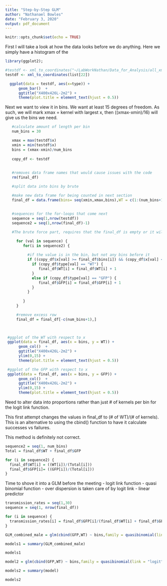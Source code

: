 ```yaml
---
title: "Step-by-Step GLM"
author: "Nathanael Bowles"
date: "February 3, 2020"
output: pdf_document
---
```


```r
knitr::opts_chunk$set(echo = TRUE)
```

First I will take a look at how the data looks before we do anything. Here we simply have a histogram of the 

```r
library(ggplot2);

#testdf <- xml_to_coordinates("~/LabWorkNathan/Data_for_Analysis/all_xml_files/X400x426L-2m2.xml")
testdf <- xml_to_coordinates(list[22])

  ggplot(data = testdf, aes(x=type)) +
      geom_bar()  +
      ggtitle("X400x426L-2m2") +
      theme(plot.title = element_text(hjust = 0.5))
```

Next we want to view it in bins. We want at least 15 degrees of freedom. As such, we will mark xmax = kernel with largest x, then ((xmax-xmin)/16) will give us the bins we need.

```r
   #calculate amount of length per bin
   num_bins = 30

   xmax = max(testdf$x)
   xmin = min(testdf$x)
   bins = (xmax-xmin)/num_bins
   
   copy_df <- testdf
   
   
   #removes data frame names that would cause issues with the code
   rm(final_df)
```

```r
   #split data into bins by brute 

   #make new data frame for being counted in next section
   final_df = data.frame(bins= seq(xmin,xmax,bins),WT = c(1:(num_bins+1))*0,GFP = c(1:(num_bins+1))*0)
  
  
   #sequences for the for-loops that come next
   sequence = seq(1,nrow(testdf)) 
   sequence2 = seq(1,nrow(final_df)-1)
```


```r

   #The brute force part, requires that the final_df is empty or it will double count

     for (val in sequence) {                                             #for each value
        for(i in sequence2) {                                              #for each bin
          
          #if the value is in the bin, but not any bins before it
          if ((copy_df$x[val] >= final_df$bins[i]) && (copy_df$x[val] < final_df$bins[i+1]) ) { 
            if (copy_df$type[val] == "WT") {                            #has to check if the kernel is WT or GFP then increments bin
               final_df$WT[i] = final_df$WT[i] + 1                      
            }               
            else if (copy_df$type[val] == "GFP") {
               final_df$GFP[i] = final_df$GFP[i] + 1
            }
          }
    
        }
     }

     #remove excess row
     final_df = final_df[-c(num_bins+1),]

  
```




```r
 #ggplot of the WT with respect to x
 ggplot(data = final_df, aes(x = bins, y = WT)) +
      geom_col()  +
      ggtitle("X400x426L-2m2") +
      ylim(0,15) +
      theme(plot.title = element_text(hjust = 0.5))

```




```r

 #ggplot of the GFP with respect to x
 ggplot(data = final_df, aes(x = bins, y = GFP)) +
      geom_col()  +
      ggtitle("X400x426L-2m2") +
      ylim(0,15) +
      theme(plot.title = element_text(hjust = 0.5))
```

Need to alter data into proportions rather than just # of kernels per bin for the logit link function.


This first attempt changes the values in final_df to (# of WT)/(# of kernels). This is an alternative to using the cbind() function to have it calculate successes vs failures. 

This method is definitely not correct. 

```r

sequence2 = seq(1, num_bins)
Total = final_df$WT + final_df$GFP

for (i in sequence2) {
  final_df$WT[i] = ((WT[i])/(Total[i]))
  final_df$GFP[i]= ((GFP[i])/(Total[i]))
}

```



Time to shove it into a GLM before the meeting
- logit link function
- quasi binomial function
- over dispersion is taken care of by logit link
- linear predictor

```r
transmission_rates = seq(1,30)
sequence = seq(1, nrow(final_df))

for (i in sequence) {
  transmission_rates[i] = final_df$GFP[i]/(final_df$WT[i] + final_df$GFP[i])
}

```

```r

GLM_combined_male = glm(cbind(GFP,WT) ~ bins,family = quasibinomial(link = "logit"), data = single_bin)

models1 = summary(GLM_combined_male)

models1

```

```r

model2 = glm(cbind(GFP,WT) ~ bins,family = quasibinomial(link = "logit"), data = final_df)

models2 = summary(model)

models2
```



